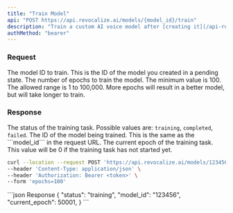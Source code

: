 ```yaml
---
title: "Train Model"
api: "POST https://api.revocalize.ai/models/{model_id}/train"
description: "Train a custom AI voice model after [creating it](/api-reference/models/create) in a pending state."
authMethod: "bearer"
---
```


### Request

<ParamField path="model_id" type="string" required>
  The model ID to train. This is the ID of the model you created in a pending state.
</ParamField>

<ParamField body="epochs" type="integer" required>
  The number of epochs to train the model. The minimum value is 100. The allowed range is 1 to 100,000. More epochs will result in a better model, but will take longer to train.
</ParamField>

### Response

<ResponseField name="status" type="string">
  The status of the training task. Possible values are: <code>training</code>, <code>completed</code>, <code>failed</code>.
</ResponseField> 

<ResponseField name="model_id" type="string">
  The ID of the model being trained. This is the same as the ```model_id``` in the request URL.
</ResponseField> 

<ResponseField name="current_epoch" type="integer">
  The current epoch of the training task. This value will be 0 if the training task has not started yet.
</ResponseField> 


<RequestExample>

```bash Example Request
curl --location --request POST 'https://api.revocalize.ai/models/123456/train' \
--header 'Content-Type: application/json' \
--header 'Authorization: Bearer <token>' \
--form 'epochs=100'
```
</RequestExample> 

<ResponseExample>
```json Response
{
  "status": "training",
  "model_id": "123456",
  "current_epoch": 50001,
}
```
</ResponseExample> 
